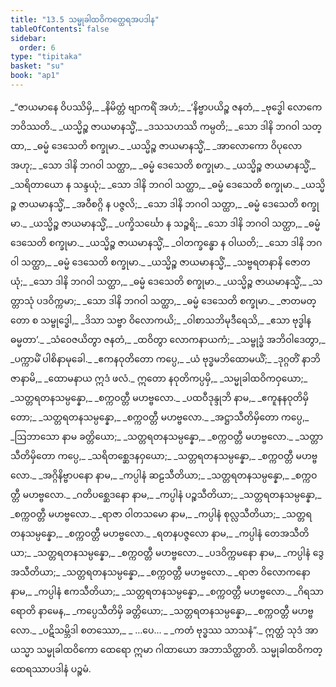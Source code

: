 ```yaml
---
title: "13.5 သမ္မုခါထဝိကတ္ထေရအပဒါန"
tableOfContents: false
sidebar:
  order: 6
type: "tipitaka"
basket: "su"
book: "ap1"
---
```



<DynamicBreadcrumb />

<Division number="41" book="ap1">

<Paragraph number="2102" type="verses" book="ap1">
_“ဇာယမာနေ ဝိပဿိမှိ,_  
_နိမိတ္တံ ဗျာကရိံ အဟံ;_  
_‘နိဗ္ဗာပယိဉ္စ ဇနတံ,_  
_ဗုဒ္ဓေါ လောကေ ဘဝိဿတိ._  

</Paragraph>

</Division>
<Division number="42" book="ap1">

<Paragraph number="2103" type="verses" book="ap1">
_ယသ္မိဉ္စ ဇာယမာနသ္မိံ,_  
_ဒသသဟဿိ ကမ္ပတိ;_  
_သော ဒါနိ ဘဂဝါ သတ္ထာ,_  
_ဓမ္မံ ဒေသေတိ စက္ခုမာ._  

</Paragraph>

</Division>
<Division number="43" book="ap1">

<Paragraph number="2104" type="verses" book="ap1">
_ယသ္မိဉ္စ ဇာယမာနသ္မိံ,_  
_အာလောကော ဝိပုလော အဟု;_  
_သော ဒါနိ ဘဂဝါ သတ္ထာ,_  
_ဓမ္မံ ဒေသေတိ စက္ခုမာ._  

</Paragraph>

</Division>
<Division number="44" book="ap1">

<Paragraph number="2105" type="verses" book="ap1">
_ယသ္မိဉ္စ ဇာယမာနသ္မိံ,_  
_သရိတာယော န သန္ဒယုံ;_  
_သော ဒါနိ ဘဂဝါ သတ္ထာ,_  
_ဓမ္မံ ဒေသေတိ စက္ခုမာ._  

</Paragraph>

</Division>
<Division number="45" book="ap1">

<Paragraph number="2106" type="verses" book="ap1">
_ယသ္မိဉ္စ ဇာယမာနသ္မိံ,_  
_အဝီစဂ္ဂိ န ပဇ္ဇလိ;_  
_သော ဒါနိ ဘဂဝါ သတ္ထာ,_  
_ဓမ္မံ ဒေသေတိ စက္ခုမာ._  

</Paragraph>

</Division>
<Division number="46" book="ap1">

<Paragraph number="2107" type="verses" book="ap1">
_ယသ္မိဉ္စ ဇာယမာနသ္မိံ,_  
_ပက္ခိသင်္ဃော န သဉ္စရိ;_  
_သော ဒါနိ ဘဂဝါ သတ္ထာ,_  
_ဓမ္မံ ဒေသေတိ စက္ခုမာ._  

</Paragraph>

</Division>
<Division number="47" book="ap1">

<Paragraph number="2108" type="verses" book="ap1">
_ယသ္မိဉ္စ ဇာယမာနသ္မိံ,_  
_ဝါတက္ခန္ဓော န ဝါယတိ;_  
_သော ဒါနိ ဘဂဝါ သတ္ထာ,_  
_ဓမ္မံ ဒေသေတိ စက္ခုမာ._  

</Paragraph>

</Division>
<Division number="48" book="ap1">

<Paragraph number="2109" type="verses" book="ap1">
_ယသ္မိဉ္စ ဇာယမာနသ္မိံ,_  
_သဗ္ဗရတနာနိ ဇောတယုံ;_  
_သော ဒါနိ ဘဂဝါ သတ္ထာ,_  
_ဓမ္မံ ဒေသေတိ စက္ခုမာ._  

</Paragraph>

</Division>
<Division number="49" book="ap1">

<Paragraph number="2110" type="verses" book="ap1">
_ယသ္မိဉ္စ ဇာယမာနသ္မိံ,_  
_သတ္တာသုံ ပဒဝိက္ကမာ;_  
_သော ဒါနိ ဘဂဝါ သတ္ထာ,_  
_ဓမ္မံ ဒေသေတိ စက္ခုမာ._  

</Paragraph>

</Division>
<Division number="50" book="ap1">

<Paragraph number="2111" type="verses" book="ap1">
_ဇာတမတ္တော စ သမ္ဗုဒ္ဓေါ,_  
_ဒိသာ သဗ္ဗာ ဝိလောကယိ;_  
_ဝါစာသဘိမုဒီရေသိ,_  
_ဧသာ ဗုဒ္ဓါန ဓမ္မတာ’._  

</Paragraph>

</Division>
<Division number="51" book="ap1">

<Paragraph number="2112" type="verses" book="ap1">
_သံဝေဇယိတွာ ဇနတံ,_  
_ထဝိတွာ လောကနာယကံ;_  
_သမ္ဗုဒ္ဓံ အဘိဝါဒေတွာ,_  
_ပက္ကာမိံ ပါစိနာမုခေါ._  

</Paragraph>

</Division>
<Division number="52" book="ap1">

<Paragraph number="2113" type="verses" book="ap1">
_ဧကနဝုတိတော ကပ္ပေ,_  
_ယံ ဗုဒ္ဓမဘိထောမယိံ;_  
_ဒုဂ္ဂတိံ နာဘိဇာနာမိ,_  
_ထောမနာယ ဣဒံ ဖလံ._  

</Paragraph>

</Division>
<Division number="53" book="ap1">

<Paragraph number="2114" type="verses" book="ap1">
ဣတော နဝုတိကပ္ပမှိ,_  
_သမ္မုခါထဝိကဝှယော;_  
_သတ္တရတနသမ္ပန္နော,_  
_စက္ကဝတ္တီ မဟဗ္ဗလော._  

</Paragraph>

</Division>
<Division number="54" book="ap1">

<Paragraph number="2115" type="verses" book="ap1">
_ပထဝီဒုန္ဒုဘိ နာမ,_  
_ဧကူနနဝုတိမှိတော;_  
_သတ္တရတနသမ္ပန္နော,_  
_စက္ကဝတ္တီ မဟဗ္ဗလော._  

</Paragraph>

</Division>
<Division number="55" book="ap1">

<Paragraph number="2116" type="verses" book="ap1">
_အဋ္ဌာသီတိမှိတော ကပ္ပေ,_  
_ဩဘာသော နာမ ခတ္တိယော;_  
_သတ္တရတနသမ္ပန္နော,_  
_စက္ကဝတ္တီ မဟဗ္ဗလော._  

</Paragraph>

</Division>
<Division number="56" book="ap1">

<Paragraph number="2117" type="verses" book="ap1">
_သတ္တာသီတိမှိတော ကပ္ပေ,_  
_သရိတစ္ဆေဒနဝှယော;_  
_သတ္တရတနသမ္ပန္နော,_  
_စက္ကဝတ္တီ မဟဗ္ဗလော._  

</Paragraph>

</Division>
<Division number="57" book="ap1">

<Paragraph number="2118" type="verses" book="ap1">
_အဂ္ဂိနိဗ္ဗာပနော နာမ,_  
_ကပ္ပါနံ ဆဠသီတိယာ;_  
_သတ္တရတနသမ္ပန္နော,_  
_စက္ကဝတ္တီ မဟဗ္ဗလော._  

</Paragraph>

</Division>
<Division number="58" book="ap1">

<Paragraph number="2119" type="verses" book="ap1">
_ဂတိပစ္ဆေဒနော နာမ,_  
_ကပ္ပါနံ ပဉ္စသီတိယာ;_  
_သတ္တရတနသမ္ပန္နော,_  
_စက္ကဝတ္တီ မဟဗ္ဗလော._  

</Paragraph>

</Division>
<Division number="59" book="ap1">

<Paragraph number="2120" type="verses" book="ap1">
_ရာဇာ ဝါတသမော နာမ,_  
_ကပ္ပါနံ စုလ္လသီတိယာ;_  
_သတ္တရတနသမ္ပန္နော,_  
_စက္ကဝတ္တီ မဟဗ္ဗလော._  

</Paragraph>

</Division>
<Division number="60" book="ap1">

<Paragraph number="2121" type="verses" book="ap1">
_ရတနပဇ္ဇလော နာမ,_  
_ကပ္ပါနံ တေအသီတိယာ;_  
_သတ္တရတနသမ္ပန္နော,_  
_စက္ကဝတ္တီ မဟဗ္ဗလော._  

</Paragraph>

</Division>
<Division number="61" book="ap1">

<Paragraph number="2122" type="verses" book="ap1">
_ပဒဝိက္ကမနော နာမ,_  
_ကပ္ပါနံ ဒွေအသီတိယာ;_  
_သတ္တရတနသမ္ပန္နော,_  
_စက္ကဝတ္တီ မဟဗ္ဗလော._  

</Paragraph>

</Division>
<Division number="62" book="ap1">

<Paragraph number="2123" type="verses" book="ap1">
_ရာဇာ ဝိလောကနော နာမ,_  
_ကပ္ပါနံ ဧကသီတိယာ;_  
_သတ္တရတနသမ္ပန္နော,_  
_စက္ကဝတ္တီ မဟဗ္ဗလော._  

</Paragraph>

</Division>
<Division number="63" book="ap1">

<Paragraph number="2124" type="verses" book="ap1">
_ဂိရသာရောတိ နာမေန,_  
_ကပ္ပေသီတိမှိ ခတ္တိယော;_  
_သတ္တရတနသမ္ပန္နော,_  
_စက္ကဝတ္တီ မဟဗ္ဗလော._  

</Paragraph>

</Division>
<Division number="64" book="ap1">

<Paragraph number="2125" type="verses" book="ap1">
_ပဋိသမ္ဘိဒါ စတဿော,_  
_ …ပေ… _  
_ကတံ ဗုဒ္ဓဿ သာသနံ”._  

</Paragraph>

<Paragraph number="2126" book="ap1">
ဣတ္ထံ သုဒံ အာယသ္မာ သမ္မုခါထဝိကော ထေရော ဣမာ ဂါထာယော အဘာသိတ္ထာတိ.

</Paragraph>
</Division>

<Paragraph number="2127" type="center" book="ap1">
သမ္မုခါထဝိကတ္ထေရဿာပဒါနံ ပဉ္စမံ.
</Paragraph>